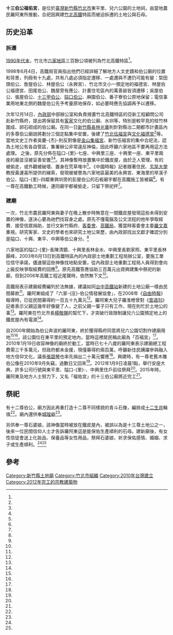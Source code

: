 {{distinguish|十三甲伯公廟}}
{{coord|24.806615|121.032852|display=title}}
{{東亞廟宇
| name = 十三伯公福佑宮
| img =file:十三伯公福佑宮正面照.jpg
| img_capt =
| image_width = 250px
| location = {{TWN}}[[新竹縣|新竹縣]][[竹北市|竹北市]]東平里兒六公園
| god = [[土地公|土地公]]
| type =
| struct =
| open_year =2010年
| cere_date =
|}}
'''十三伯公福佑宮'''，是位於[[臺灣|臺灣]][[新竹縣|新竹縣]][[竹北市|竹北市]]東平里、兒六公園的土地祠，由當地農民羅阿東所推動，合祀因興建[[高鐵新竹站|竹北高鐵]]特區而被迫拆遷的土地公與石母。
==历史沿革==
===拆遷===
[[1990年代臺灣|1990年代末]]，竹北市[[六家庄|六家地區]]三百餘公頃被列為竹北高鐵特區<ref name="羅緗綸1"/>。

1998年6月4日，高鐵局官員指出他們已經詳細了解地方人文史蹟和伯公廟的位置和背景，列冊有十九處，共有八處必須指定遷移、一處遷與不遷仍可能有變：棃田頭伯公、詹屋伯公、林屋伯公（永興宮）、竹北市文小一預定地的福德宮、林屋伯公福德宮、田尾伯公、魏屋旁有應公、計畫住宅區內的萬善爺皆須遷移；吳屋伯公、張屋伯公、[[十三甲伯公廟|十三甲伯公]]、[[隘口伯公廣福宮|隘口伯公]]、麻園伯公、番子寮伯公原地保留；電信事業用地東北側的魏屋伯公先予考量原地保存，如必要時應先協調再予以遷移。{{r|羅際鴻}}

次年12月14日，[[中華民國內政部|內政部]]中部辦公室和負責規畫竹北高鐵特區的亞新工程顧問公司赴新竹縣府，提出將保留具有[[台灣客家人|客家]]文化的伯公廟、水圳等，特別是較罕見的桂竹林圍成、卵石砌成的伯公廟{{r|羅緗綸1}}。在同一日[[新竹縣長|新竹縣長]][[林光華|林光華]]則針對縣治二期都市計畫區內的多尊伯公廟說將劃分三個定點集中安置{{r|羅緗綸2}}，後建了[[竹北伍福宮|竹北伍福宮]]與[[文化福德宮|文化福德宮]]<ref name="何高祿"/>等。當地文史工作者吳慶-{杰}-則反對像是[[金山集福宮|金山集福宮]]、新竹伍福宮的集中合祀法，認為土地公有各自管區，集署辦公非常違反神倫，因此呼籲六家地區不要再用這方法處理{{r|陳權欣}}。
{{Multiple image
|align=right
|direction = horizontal
|width = 250
|image1 =原石頭伯公位置圖.jpg
|caption1 =原石頭伯公位置圖
}}
之後，原先分佈在隘口-{里}-七座、中興里三座、十興里一座、東平里兩座的廟並沒被妥善安置<ref name="彭淵燦1"/><ref name="羅浚濱"/>。其神像暫時放置集中於鐵皮屋，由於乏人管理，有的被偷走，或外觀被破壞、置身在荒草堆中<ref name="彭淵燦2"/>。《中國時報》記者跟著住民、[[玄奘大學|玄奘大學]]教授黃運喜所提供的線索，發現被被譽為六家地區最美的永興宮、東海里的旱溪子伯公、隘口-{里}-四鄰東興圳旁的彭屋伯公的石板廟宇都在高鐵施工皆被竊<ref name="陳權欣"/>。有一尊在高鐵動工時候，連同廟宇都被偷走，只留下祭祀杯<ref name="於蓓華"/>。
{{Multiple image
|align=right
|direction = horizontal
|width = 200
|image1 =十三伯公福佑宮舊廟照.jpg
|caption1 =原先舊廟展示在公園綠地上作為紀念<ref name="莊旻靜"/><ref name="廖雪茹3"/>。
|image2 =十三伯公福佑宮石婆娘.jpg
|caption2 =石婆娘
}}

===建廟===
一次，竹北市農民羅阿東與妻子在晚上散步時無意在一間鐵皮屋發現這些未得到安置的神像，遂決心要為祂們找容身之處。原先不懂電腦及公文流程的他年爭取經費、接受信眾捐助，並行文新竹縣府、[[客委會|客委會]]、[[交通部高速鐵路工程局|高鐵局]]，獲當時客委會主委[[羅文嘉|羅文嘉]]重視。研究客家、文史的學者也來研究土地公來歷，由內政部找出文獻才確認分別是隘口、十興、東平、中興等伯公身分。<ref name="莊旻靜"/>

六家地區的隘口-{里}-長陳清鏡、十興里長林金水、中興里長劉家照、東平里長林顥峰，2003年6月13日到高鐵特區內的內政部土地重劃工程局辦公室，要施工單位信守承諾，儘速替這些神像找地點安置，從內政部土地重劃工程局人員得到會向上級反映爭取經費的回應<ref name="彭淵燦1"/>。原先高鐵答應協助三百萬元出資興建集中祭祀的新廟，但到2006年高鐵工程近尾聲時，依然無下文<ref name="彭淵燦2"/>。

高鐵局表示建廟經費編列於法無據，建議如同[[台中高鐵站|台中高鐵站]]新建的土地公廟一樣由民間募款<ref name="彭淵燦2"/>。羅阿東組成了「六家-{庄}-伯公情發展協會」，在2008年《[[自由時報|自由時報]]》報導時，已從民間募得約一百五十九萬元<ref name="蔡孟尚"/>。羅阿東大兒子羅淮枻曾對《[[壹週刊_(台灣)|壹週刊]]》記者表示父親這幾年好像變了人，之前父親一輩子只有工作，現在則忙於土地公的事<ref name="於蓓華"/>。羅阿東在竹北市長[[楊敬賜|楊敬賜]]的幫忙下，才突破行政限制讓兒六公園預定地上的鐵皮屋內有電源<ref name="蔡孟尚"/>。

自2000年開始為伯公奔波的羅阿東，終於獲得縣府同意將兒六公園切割作建廟用地<ref name="廖雪茹3"/><ref name="蔡孟尚"/>。該公園位在東平里的預定地內，當時這裡居民稱此廟為「百福宮」<ref name="羅浚濱"/>。2010年1月19日收容神像的廟終於動工，當時已七十八歲的羅阿東表示建廟總工程費需三千多萬元，但政府都未金援，現僅募得約兩百萬，呼籲新住民踴躍參與融入地方信仰文化，議長[[張碧琴|張碧琴]]也率先捐出二十萬元響應<ref name="廖雪茹"/>。興建時，有一尊老舊木雕伯公像在2010年9月失竊，過數日又回來<ref name="廖雪茹2"/>。2012年1月9日凌晨1點，舉行安座大典，許多公司行號與東平里、隘口-{里}-、中興里住戶前往祭拜<ref name="廖雪茹3"/>。2015年時，羅阿東及地方人士努力下，又名「福佑宮」的十三伯公廟將近完工<ref name="莊旻靜"/>。
{{Multiple image
|align=center
|direction = horizontal
|width = 250
|image1 =十三伯公福佑宮斜向照.jpg
|caption1 =十三伯公福佑宮
|image2 =福佑宮十二伯公.jpg
|caption2 =十二伯公
|image3 =十三伯公福佑宮沿革誌.jpg
|caption3 =沿革誌
}}

==祭祀==
有十二尊伯公，廟方因此再重打造十二尊不同樣貌的青斗石像，編排成[[十二生肖|十二生肖]]輪值<ref name="廖雪茹3"/>。廟內還供奉[[城隍爺|城隍爺]]<ref name="莊旻靜"/>。

另供奉一尊石婆娘，該神像當時被放在鐵皮屋內，被誤以為是十三尊土地公之一，後來一位民間信仰人士才告訴羅阿東這是能保佑生產順利的石母。建新廟後，有女性信徒會送上化妝品、保養品等女性用品，祭拜石婆娘，祈求保佑感情、婚姻、求子或生產順利。<ref name="莊旻靜2"/><ref name="廖雪茹4"/>

==參考==
{{Reflist|35em|refs =

<ref name="羅浚濱">{{Cite news|url=|title=高鐵特定區土地公無厝 被偷|author=羅浚濱|language=zh-tw|publisher=《中國時報》|date= 2005-01-22|accessdate=}}</ref>

<ref name="何高祿">{{Cite news|url=|title=土地公五合一住進別墅 縣治區內新景象居民重整家園神明也搬新家|author=何高祿|language=zh-tw|publisher=《中國時報》|date=2002-10-08|accessdate=}}</ref>

<ref name="陳權欣">{{Cite news|url=|title=高鐵沿線 石板伯公落難|author=陳權欣|language=zh-tw|publisher=《中國時報》|date=2005-10-26|accessdate=}}</ref>

<ref name="羅際鴻">{{Cite news|url=|title=高鐵站特區古物處理方針公佈八處指定遷移一處仍未拍板 林家忠孝堂規劃為公園|author=羅際鴻|language=zh-tw|publisher=《中國時報》|date=1998-06-05|accessdate=}}</ref>

<ref name="羅緗綸1">{{Cite news|url=|title=高鐵六家站 客家文化站|author=羅緗綸|language=zh-tw|publisher=《聯合報》|date=1999-12-15|accessdate=}}</ref>

<ref name="羅緗綸2">{{Cite news|url=|title=20座位縣治二期區內 邀里民協商 安遷伯公廟 縣府選三定點|author=羅緗綸|language=zh-tw|publisher=《聯合報》|date=1999-12-15|accessdate=}}</ref>

<ref name="彭淵燦1">{{Cite news|url=|title=13伯公廟 無處安身 四里長代請命 重劃局籌錢安置|author=彭淵燦|language=zh-tw|publisher=《聯合報》|date=2003-06-14|accessdate=}}</ref>

<ref name="彭淵燦2">{{Cite news|url=|title=鐵區內伯公廟 籌錢蓋新家 竹北里長：高鐵曾答應協助300萬 高鐵局：盼里民募款|author=彭淵燦|language=zh-tw|publisher=《聯合報》|date=2006-04-21|accessdate=}}</ref>

<ref name="莊旻靜">{{Cite news|url=|title=十三伯公廟將完工…都靠這男人 農友羅阿東不懂電腦及公文流程 一股傻勁與堅持 行文新竹縣府等機關 只為了建廟讓13尊土地公有安身處|author=莊旻靜|language=zh-tw|publisher=《聯合報》|date=2015-05-03|accessdate=}}</ref>

<ref name="莊旻靜2">{{Cite news|url=|title=石婆娘…福佑宮的女神|author=莊旻靜|language=zh-tw|publisher=《聯合報》|date=2015-05-03|accessdate=}}</ref>

<ref name="蔡孟尚">{{Cite news|url=http://news.ltn.com.tw/news/local/paper/232678|title=〈北部〉13尊土地公建新家 老翁奔走8年|author=蔡孟尚|language=zh-tw|publisher=《自由時報》|date=2008-08-06|accessdate=2017-03-31|archive-date=2018-07-12|archive-url=https://web.archive.org/web/20180712143946/http://news.ltn.com.tw/news/local/paper/232678|dead-url=no}}</ref>

<ref name="廖雪茹">{{Cite news|url=http://news.ltn.com.tw/news/local/paper/367712|title=〈北部〉奔波為伯公 羅阿東無怨悔|author=廖雪茹|language=zh-tw|publisher=《自由時報》|date=2010-01-20|accessdate=2017-03-31}}</ref>

<ref name="廖雪茹2">{{Cite news|url=http://news.ltn.com.tw/news/local/paper/442105|title=〈北部〉伯公失蹤 4天後自動歸位|author=廖雪茹|language=zh-tw|publisher=《自由時報》|date=2010-11-09|accessdate=2017-03-31|archive-date=2017-09-15|archive-url=https://web.archive.org/web/20170915080405/http://news.ltn.com.tw/news/local/paper/442105|dead-url=no}}</ref>

<ref name="廖雪茹3">{{Cite news|url=http://news.ltn.com.tw/news/local/paper/553074|title=〈北部〉〈不再流浪了〉12生肖伯公 安座|author=廖雪茹|language=zh-tw|publisher=《自由時報》|date=2012-01-10|accessdate=2017-03-31|archive-date=2017-09-20|archive-url=https://web.archive.org/web/20170920191038/http://news.ltn.com.tw/news/local/paper/553074|dead-url=no}}</ref>

<ref name="廖雪茹4">{{Cite news|url=http://news.ltn.com.tw/news/local/paper/367711|title=〈北部〉六家-{庄}-13伯公 同祀接生婆|author=廖雪茹|language=zh-tw|publisher=《自由時報》|date=2010-01-20|accessdate=2017-03-31}}</ref>

<ref name="於蓓華">{{cite journal |author=於蓓華|title=專題報導-搭不上高鐵的土地公|journal=《壹週刊》|volume=|issue=第295期|date=2007-01-18|publisher=壹傳媒|location=|language=zh-tw}}</ref>
}}
{{Clear}}
{{portal bar|台灣|道教|border=no}}
 {{commonscat|13 Tu Di Gong Temple}}
[[Category:新竹縣土地廟|Category:新竹縣土地廟]]
[[Category:竹北市組織|Category:竹北市組織]]
[[Category:2010年台灣建立|Category:2010年台灣建立]]
[[Category:2012年完工的宗教建築物|Category:2012年完工的宗教建築物]]